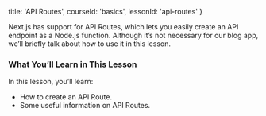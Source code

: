 
  title: 'API Routes',
  courseId: 'basics',
  lessonId: 'api-routes'
}

Next.js has support for API Routes, which lets you easily create an API endpoint as a Node.js function. Although it’s not necessary for our blog app, we’ll briefly talk about how to use it in this lesson.

### What You’ll Learn in This Lesson

In this lesson, you’ll learn:

- How to create an API Route.
- Some useful information on API Routes.

